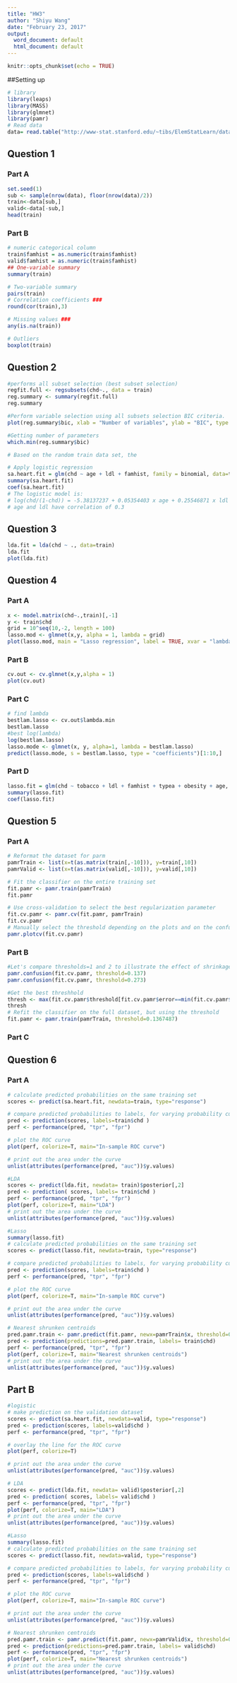```yaml
---
title: "HW3"
author: "Shiyu Wang"
date: "February 23, 2017"
output:
  word_document: default
  html_document: default
---
```


```r
knitr::opts_chunk$set(echo = TRUE)
```

##Setting up

```r
# library
library(leaps)
library(MASS)
library(glmnet)
library(pamr)
# Read data
data= read.table("http://www-stat.stanford.edu/~tibs/ElemStatLearn/datasets/SAheart.data", sep=",",head=T,row.names=1)
```
## Question 1
### Part A
```r
set.seed(1)
sub <- sample(nrow(data), floor(nrow(data)/2))
train<-data[sub,]
valid<-data[-sub,]
head(train)
```

### Part B
```r
# numeric categorical column
train$famhist = as.numeric(train$famhist)
valid$famhist = as.numeric(train$famhist)
## One-variable summary
summary(train)

# Two-variable summary
pairs(train)
# Correlation coefficients ###
round(cor(train),3)
```
```R
# Missing values ###
any(is.na(train))
```
```R
# Outliers
boxplot(train)
```

## Question 2
```r
#performs all subset selection (best subset selection)
regfit.full <- regsubsets(chd~., data = train)
reg.summary <- summary(regfit.full)
reg.summary

#Perform variable selection using all subsets selection BIC criteria.
plot(reg.summary$bic, xlab = "Number of variables", ylab = "BIC", type = "l")

#Getting number of parameters
which.min(reg.summary$bic)

# Based on the random train data set, the 
```

```r
# Apply logistic regression
sa.heart.fit = glm(chd ~ age + ldl + famhist, family = binomial, data=train)
summary(sa.heart.fit)
coef(sa.heart.fit)
# The logistic model is: 
# log(chd/(1-chd)) = -5.38137237 + 0.05354403 x age + 0.25546871 x ldl + 0.79596898 x famhist + error
# age and ldl have correlation of 0.3
```

## Question 3
```r
lda.fit = lda(chd ~ ., data=train)
lda.fit
plot(lda.fit)
```

## Question 4
### Part A
```r
x <- model.matrix(chd~.,train)[,-1]
y <- train$chd
grid = 10^seq(10,-2, length = 100)
lasso.mod <- glmnet(x,y, alpha = 1, lambda = grid)
plot(lasso.mod, main = "Lasso regression", label = TRUE, xvar = "lambda", xlim = c(-5,5))
```

### Part B
```r
cv.out <- cv.glmnet(x,y,alpha = 1)
plot(cv.out)
```
### Part C
```r
# find lambda
bestlam.lasso <- cv.out$lambda.min
bestlam.lasso
#best log(lambda)
log(bestlam.lasso)
lasso.mode <- glmnet(x, y, alpha=1, lambda = bestlam.lasso)
predict(lasso.mode, s = bestlam.lasso, type = "coefficients")[1:10,]
```

### Part D
```r
lasso.fit = glm(chd ~ tobacco + ldl + famhist + typea + obesity + age, family = binomial, data=train)
summary(lasso.fit)
coef(lasso.fit)
```

## Question 5

### Part A
```r
# Reformat the dataset for parm
pamrTrain <- list(x=t(as.matrix(train[,-10])), y=train[,10])
pamrValid <- list(x=t(as.matrix(valid[,-10])), y=valid[,10])

# Fit the classifier on the entire training set
fit.pamr <- pamr.train(pamrTrain)
fit.pamr

# Use cross-validation to select the best regularization parameter
fit.cv.pamr <- pamr.cv(fit.pamr, pamrTrain)
fit.cv.pamr
# Manually select the threshold depending on the plots and on the confusion matrix
pamr.plotcv(fit.cv.pamr)
```
### Part B
```r
#Let's compare thresholds=1 and 2 to illustrate the effect of shrinkage
pamr.confusion(fit.cv.pamr, threshold=0.137)
pamr.confusion(fit.cv.pamr, threshold=0.273)

#Get the best threshhold
thresh <- max(fit.cv.pamr$threshold[fit.cv.pamr$error==min(fit.cv.pamr$error)])
thresh
# Refit the classifier on the full dataset, but using the threshold
fit.pamr <- pamr.train(pamrTrain, threshold=0.1367487)
```
### Part C

## Question 6

### Part A

```r
# calculate predicted probabilities on the same training set
scores <- predict(sa.heart.fit, newdata=train, type="response")

# compare predicted probabilities to labels, for varying probability cutoffs
pred <- prediction(scores, labels=train$chd )
perf <- performance(pred, "tpr", "fpr")

# plot the ROC curve
plot(perf, colorize=T, main="In-sample ROC curve")

# print out the area under the curve
unlist(attributes(performance(pred, "auc"))$y.values)

```

```r
#LDA
scores <- predict(lda.fit, newdata= train)$posterior[,2]
pred <- prediction( scores, labels= train$chd )
perf <- performance(pred, "tpr", "fpr")
plot(perf, colorize=T, main="LDA")
# print out the area under the curve
unlist(attributes(performance(pred, "auc"))$y.values)
```

```r
#Lasso
summary(lasso.fit)
# calculate predicted probabilities on the same training set
scores <- predict(lasso.fit, newdata=train, type="response")

# compare predicted probabilities to labels, for varying probability cutoffs
pred <- prediction(scores, labels=train$chd )
perf <- performance(pred, "tpr", "fpr")

# plot the ROC curve
plot(perf, colorize=T, main="In-sample ROC curve")

# print out the area under the curve
unlist(attributes(performance(pred, "auc"))$y.values)

```

```r
# Nearest shrunken centroids
pred.pamr.train <- pamr.predict(fit.pamr, newx=pamrTrain$x, threshold=0.1367487, type="posterior")[,2]
pred <- prediction(predictions=pred.pamr.train, labels= train$chd)
perf <- performance(pred, "tpr", "fpr")
plot(perf, colorize=T, main="Nearest shrunken centroids")
# print out the area under the curve
unlist(attributes(performance(pred, "auc"))$y.values)
```

## Part B
```r
#logistic
# make prediction on the validation dataset
scores <- predict(sa.heart.fit, newdata=valid, type="response")
pred <- prediction(scores, labels=valid$chd )
perf <- performance(pred, "tpr", "fpr")

# overlay the line for the ROC curve
plot(perf, colorize=T)

# print out the area under the curve
unlist(attributes(performance(pred, "auc"))$y.values)

```

```r
# LDA
scores <- predict(lda.fit, newdata= valid)$posterior[,2]
pred <- prediction( scores, labels= valid$chd )
perf <- performance(pred, "tpr", "fpr")
plot(perf, colorize=T, main="LDA")
# print out the area under the curve
unlist(attributes(performance(pred, "auc"))$y.values)
```

```r
#Lasso
summary(lasso.fit)
# calculate predicted probabilities on the same training set
scores <- predict(lasso.fit, newdata=valid, type="response")

# compare predicted probabilities to labels, for varying probability cutoffs
pred <- prediction(scores, labels=valid$chd )
perf <- performance(pred, "tpr", "fpr")

# plot the ROC curve
plot(perf, colorize=T, main="In-sample ROC curve")

# print out the area under the curve
unlist(attributes(performance(pred, "auc"))$y.values)
```

```r
# Nearest shrunken centroids
pred.pamr.train <- pamr.predict(fit.pamr, newx=pamrValid$x, threshold=0.1367487, type="posterior")[,2]
pred <- prediction(predictions=pred.pamr.train, labels= valid$chd)
perf <- performance(pred, "tpr", "fpr")
plot(perf, colorize=T, main="Nearest shrunken centroids")
# print out the area under the curve
unlist(attributes(performance(pred, "auc"))$y.values)
```

